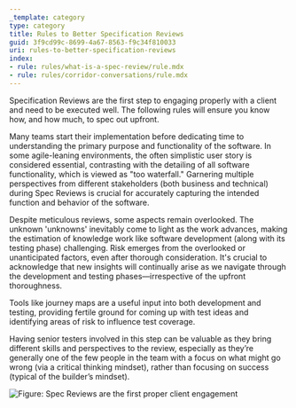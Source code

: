 ```yaml
---
_template: category
type: category
title: Rules to Better Specification Reviews
guid: 3f9cd99c-8699-4a67-8563-f9c34f810033
uri: rules-to-better-specification-reviews
index:
- rule: rules/what-is-a-spec-review/rule.mdx
- rule: rules/corridor-conversations/rule.mdx
---
```


Specification Reviews are the first step to engaging properly with a client and need to be executed well. The following rules will ensure you know how, and how much, to spec out upfront.

Many teams start their implementation before dedicating time to understanding the primary purpose and functionality of the software. In some agile-leaning environments, the often simplistic user story is considered essential, contrasting with the detailing of all software functionality, which is viewed as "too waterfall." Garnering multiple perspectives from different stakeholders (both business and technical) during Spec Reviews is crucial for accurately capturing the intended function and behavior of the software.

Despite meticulous reviews, some aspects remain overlooked. The unknown 'unknowns' inevitably come to light as the work advances, making the estimation of knowledge work like software development (along with its testing phase) challenging. Risk emerges from the overlooked or unanticipated factors, even after thorough consideration. It's crucial to acknowledge that new insights will continually arise as we navigate through the development and testing phases—irrespective of the upfront thoroughness.

Tools like journey maps are a useful input into both development and testing, providing fertile ground for coming up with test ideas and identifying areas of risk to influence test coverage.

Having senior testers involved in this step can be valuable as they bring different skills and perspectives to the review, especially as they’re generally one of the few people in the team with a focus on what might go wrong (via a critical thinking mindset), rather than focusing on success (typical of the builder’s mindset).

![Figure: Spec Reviews are the first proper client engagement](dalle-3-spec-review.png)
